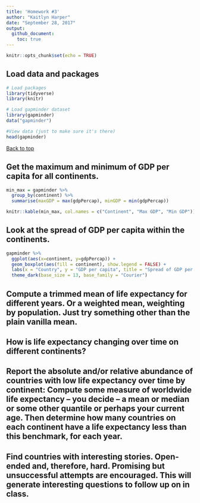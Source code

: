```yaml
---
title: 'Homework #3'
author: "Kaitlyn Harper"
date: "September 28, 2017"
output: 
  github_document:
    toc: true
---
```


```r
knitr::opts_chunk$set(echo = TRUE)
```

## Load data and packages
```r

# Load packages
library(tidyverse)
library(knitr)

# Load gapminder dataset
library(gapminder)
data("gapminder")

#View data (just to make sure it's there)
head(gapminder)

```

<a href="#top">Back to top</a>

## Get the maximum and minimum of GDP per capita for all continents.

```r

min_max = gapminder %>% 
  group_by(continent) %>% 
  summarise(maxGDP = max(gdpPercap), minGDP = min(gdpPercap))

knitr::kable(min_max, col.names = c("Continent", "Max GDP", "Min GDP"))

```

## Look at the spread of GDP per capita within the continents.

```r

gapminder %>%
  ggplot(aes(x=continent, y=gdpPercap)) +
  geom_boxplot(aes(fill = continent), show.legend = FALSE) +
  labs(x = "Country", y = "GDP per capita", title = "Spread of GDP per capita within each continent") +
  theme_dark(base_size = 13, base_family = "Courier")

```


## Compute a trimmed mean of life expectancy for different years. Or a weighted mean, weighting by population. Just try something other than the plain vanilla mean.

## How is life expectancy changing over time on different continents?

## Report the absolute and/or relative abundance of countries with low life expectancy over time by continent: Compute some measure of worldwide life expectancy – you decide – a mean or median or some other quantile or perhaps your current age. Then determine how many countries on each continent have a life expectancy less than this benchmark, for each year.

## Find countries with interesting stories. Open-ended and, therefore, hard. Promising but unsuccessful attempts are encouraged. This will generate interesting questions to follow up on in class.
